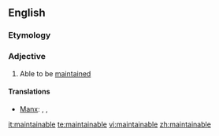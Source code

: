 ==English==

===Etymology===
{{suffix|maintain|able}}

===Adjective===
{{en-adj}}

# {{chiefly|in combination}} Able to be [[maintain]]ed

====Translations====
{{trans-top}}
* [[Manx]]: {{t|gv|so-pholldey}}, {{t|gv|so-hassoo}}, {{t|gv|so-veaghee}}
{{trans-mid}}
{{trans-bottom}}

[[it:maintainable]]
[[te:maintainable]]
[[vi:maintainable]]
[[zh:maintainable]]